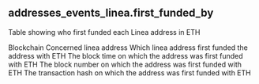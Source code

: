 ## addresses_events_linea.first_funded_by 
Table showing who first funded each Linea address in ETH

<ParamField path="blockchain">
Blockchain
</ParamField>
<ParamField path="address">
Concerned linea address
</ParamField>
<ParamField path="first_funded_by">
Which linea address first funded the address with ETH
</ParamField>
<ParamField path="block_time">
The block time on which the address was first funded with ETH
</ParamField>
<ParamField path="block_number">
The block number on which the address was first funded with ETH
</ParamField>
<ParamField path="tx_hash">
The transaction hash on which the address was first funded with ETH
</ParamField>
